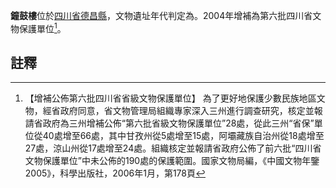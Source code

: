 {{msg:四川省文物保護單位
|名稱 = 鐘鼓樓
|編號 = 8
|圖片 = 
|級別 = S6A
|分類 = 
|時代 = 
|地点 = [[四川省|四川省]][[德昌縣|德昌縣]]
|坐標 =
|登錄 = 2004年
}}
'''鐘鼓樓'''位於[[四川省|四川省]][[德昌縣|德昌縣]]，文物遺址年代判定為。2004年增補為第六批四川省文物保護單位<ref>【增補公佈第六批四川省省級文物保護單位】  為了更好地保護少數民族地區文物，經省政府同意，省文物管理局組織專家深入三州進行調查研究，核定並報請省政府為三州增補公佈“第六批省級文物保護單位”28處，從此三州“省保”單位從40處增至66處，其中甘孜州從5處增至15處，阿壩藏族自治州從18處增至27處，涼山州從17處增至24處。組織核定並報請省政府公佈了前六批“四川省文物保護單位”中未公佈的190處的保護範圍。國家文物局編，《中國文物年鑒2005》，科學出版社，2006年1月，第178頁</ref>。
==註釋==
{{reflist}}
{{文物保護單位小作品}}